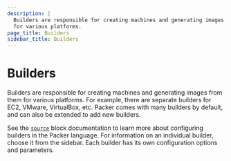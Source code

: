 ```yaml
---
description: |
  Builders are responsible for creating machines and generating images from them
  for various platforms.
page_title: Builders
sidebar_title: Builders
---
```


# Builders

Builders are responsible for creating machines and generating images from them
for various platforms. For example, there are separate builders for EC2,
VMware, VirtualBox, etc. Packer comes with many builders by default, and can
also be extended to add new builders.

See the [`source`](/docs/templates/hcl_templates/blocks/source) block documentation to learn more
about configuring builders in the Packer language.
For information on an individual builder, choose it from the sidebar. Each
builder has its own configuration options and parameters.

